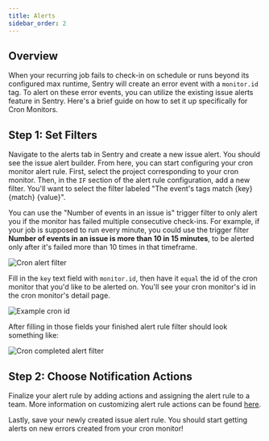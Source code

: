 ```yaml
---
title: Alerts
sidebar_order: 2
---
```


## Overview

When your recurring job fails to check-in on schedule or runs beyond its configured max runtime, Sentry will create an error event with a `monitor.id` tag. To alert on these error events, you can utilize the existing issue alerts feature in Sentry. Here's a brief guide on how to set it up specifically for Cron Monitors.

## Step 1: Set Filters

Navigate to the alerts tab in Sentry and create a new issue alert. You should see the issue alert builder. From here, you can start configuring your cron monitor alert rule. First, select the project corresponding to your cron monitor. Then, in the `IF` section of the alert rule configuration, add a new filter. You'll want to select the filter labeled "The event's tags match {key} {match} {value}".

<Note>

You can use the "Number of events in an issue is" trigger filter to only alert you if the monitor has failed multiple consecutive check-ins. For example, if your job is supposed to run every minute, you could use the trigger filter **Number of events in an issue is more than 10 in 15 minutes**, to be alerted only after it's failed more than 10 times in that timeframe.

</Note>

![Cron alert filter](cron-alert-filter.png)

Fill in the `key` text field with `monitor.id`, then have it `equal` the id of the cron monitor that you'd like to be alerted on. You'll see your cron monitor's id in the cron monitor's detail page.

![Example cron id](cron-id-example.png)

After filling in those fields your finished alert rule filter should look something like:

![Cron completed alert filter](cron-completed-alert-filter.png)

## Step 2: Choose Notification Actions

Finalize your alert rule by adding actions and assigning the alert rule to a team. More information on customizing alert rule actions can be found [here](/product/alerts/create-alerts/issue-alert-config/#then-conditions-actions).

Lastly, save your newly created issue alert rule. You should start getting alerts on new errors created from your cron monitor!

